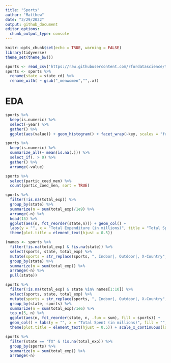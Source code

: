 ```yaml
---
title: "Sports"
author: "Matthew"
date: "3/29/2022"
output: github_document
editor_options: 
  chunk_output_type: console
---
```


```r
knitr::opts_chunk$set(echo = TRUE, warning = FALSE)
library(tidyverse)
theme_set(theme_bw())
```


```r
sports <- read_csv('https://raw.githubusercontent.com/rfordatascience/tidytuesday/master/data/2022/2022-03-29/sports.csv')
sports <- sports %>% 
  rename(state = state_cd) %>% 
  rename_with( ~ gsub("_menwomen","",.x))
```


# EDA
```r
sports %>%
  keep(is.numeric) %>%
  select(-year) %>%
  gather() %>%
  ggplot(aes(value)) + geom_histogram() + facet_wrap(~key, scales = "free")
```


```r
sports %>%
  keep(is.numeric) %>%
  summarize_all(~ mean(is.na(.))) %>%
  select_if(. > 0) %>%
  gather() %>%
  arrange(-value)

sports %>%
  select(partic_coed_men) %>%
  count(partic_coed_men, sort = TRUE)
```


```r
sports %>% 
  filter(!is.na(total_exp)) %>% 
  group_by(state) %>%
  summarize(n = sum(total_exp)/1e9) %>%
  arrange(-n) %>% 
  head(15) %>%
  ggplot(aes(n, fct_reorder(state,n))) + geom_col() +
  labs(y = "", x = "Total Expenditure (in millions)", title = "Total Spent by State") +
  theme(plot.title = element_text(hjust = 0.5))
```


```r
(names <- sports %>%
  filter(!is.na(total_exp) & !is.na(state)) %>%
  select(sports, state, total_exp) %>%
  mutate(sports = str_replace(sports, ", Indoor|, Outdoor|, X-Country", "")) %>% 
  group_by(state) %>% 
  summarize(n = sum(total_exp)) %>% 
  arrange(-n) %>%
  pull(state))

sports %>%
  filter(!is.na(total_exp) & state %in% names[1:10]) %>%
  select(sports, state, total_exp) %>%
  mutate(sports = str_replace(sports, ", Indoor|, Outdoor|, X-Country", "")) %>% 
  group_by(state, sports) %>% 
  summarize(n = sum(total_exp)/1e6) %>%
  top_n(5, n) %>% 
  ggplot(aes(n, fct_reorder(state, n, .fun = sum), fill = sports)) +
  geom_col() + labs(y = "", x = "Total Spent (in millions)", fill = "", title = "Top 3 Sports for each State") +
  theme(plot.title = element_text(hjust = 0.5)) + scale_x_continuous(labels = scales::dollar)
```


```r
sports %>% 
  filter(state == "TX" & !is.na(total_exp)) %>% 
  group_by(sports) %>% 
  summarize(n = sum(total_exp)) %>%
  arrange(-n)
```

